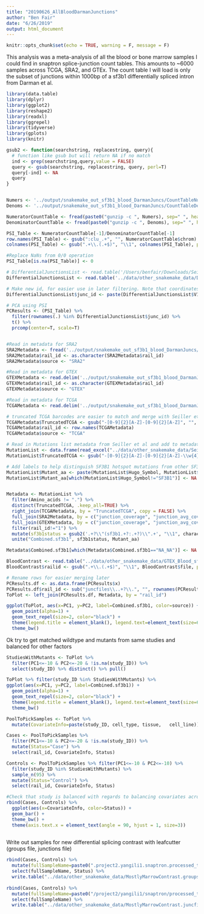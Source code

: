 ```yaml
---
title: "20190626_AllBloodDarmanJunctions"
author: "Ben Fair"
date: "6/26/2019"
output: html_document
---
```

```r
knitr::opts_chunk$set(echo = TRUE, warning = F, message = F)
```

This analysis was a meta-analysis of all the blood or bone marrow samples I could find in snaptron splice-junction count tables. This amounts to ~6000 samples across TCGA, SRA2, and GTEx. The count table I will load is only the subset of junctions within 1000bp of a sf3b1 differentially spliced intron from Darman et al.

```r
library(data.table)
library(dplyr)
library(ggplot2)
library(reshape2)
library(readxl)
library(ggrepel)
library(tidyverse)
library(gplots)
library(knitr)
```

```r
gsub2 <- function(searchstring, replacestring, query){
  # function like gsub but will return NA if no match
  ind <- grep(searchstring,query,value = FALSE)
  query <- gsub(searchstring, replacestring, query, perl=T)
  query[-ind] <- NA
  query
}


Numers <- '../output/snakemake_out_sf3b1_blood_DarmanJuncs/CountTableNumerators.gz'
Denoms <- '../output/snakemake_out_sf3b1_blood_DarmanJuncs/CountTableDenominators.gz'

NumeratorCountTable <- fread(paste0("gunzip -c ", Numers), sep=" ", header=TRUE, data.table=FALSE)
DenominatorCountTable <- fread(paste0("gunzip -c ", Denoms), sep=" ", header=TRUE, data.table=FALSE)

PSI_Table <- NumeratorCountTable[-1]/DenominatorCountTable[-1]
row.names(PSI_Table) <- gsub(":clu_.+", "", NumeratorCountTable$chrom)
colnames(PSI_Table) <- gsub(".+\\.(.+$)", "\\1", colnames(PSI_Table), perl=T)

#Replace NaNs from 0/0 operation
PSI_Table[is.na(PSI_Table)] <- 0

# DifferentialJunctionsList <- read.table('/Users/benfair/Downloads/Seiler_S3B1InBRCA_DifferentialJunctions.txt', header=F)
DifferentialJunctionsList <- read.table('../data/other_snakemake_data/DarmanDiffJunctions.LiftedToHg38.bed', header=F)

# Make new id, for easier use in later filtering. Note that coordinates may need to add 1
DifferentialJunctionsList$junc_id <- paste(DifferentialJunctionsList$V1, DifferentialJunctionsList$V2 + 1, DifferentialJunctionsList$V3 + 1, sep=":")

# PCA using PSI
PCResults <- (PSI_Table) %>%
  filter(rownames(.) %in% DifferentialJunctionsList$junc_id) %>%
  t() %>%
  prcomp(center=T, scale=T) 


#Read in metadata for SRA2
SRA2Metadata <- fread('../output/snakemake_out_sf3b1_blood_DarmanJuncs/SnaptronMetadata.SRA2.txt.gz', header=TRUE, sep='\t', na.strings = "NA", stringsAsFactors = F)
SRA2Metadata$rail_id <- as.character(SRA2Metadata$rail_id)
SRA2Metadata$source <- "SRA2"

#Read in metadata for GTEX
GTEXMetadata <- read.delim('../output/snakemake_out_sf3b1_blood_DarmanJuncs/SnaptronMetadata.GTEX.txt.gz', header=TRUE, sep='\t', na.strings = "NA", stringsAsFactors = F)
GTEXMetadata$rail_id <- as.character(GTEXMetadata$rail_id)
GTEXMetadata$source <- "GTEX"

#Read in metadata for TCGA
TCGAMetadata <- read.delim('../output/snakemake_out_sf3b1_blood_DarmanJuncs/SnaptronMetadata.TCGA.txt.gz', row.names=1, na.strings = "NA", stringsAsFactors = T, header=T)

# truncated TCGA barcodes are easier to match and merge with Seiller et al metadata
TCGAMetadata$TruncatedTCGA <- gsub("-[0-9]{2}[A-Z]-[0-9]{2}[A-Z]", "", TCGAMetadata$gdc_cases.samples.portions.analytes.submitter_id)
TCGAMetadata$rail_id <- row.names(TCGAMetadata)
TCGAMetadata$source <- "TCGA"

# Read in Mutations list metadata from Seiller et al and add to metadata
MutationList <- data.frame(read_excel("../data/other_snakemake_data/SeillerEtAl_MutationList.xlsx"))
MutationList$TruncatedTCGA <- gsub("-[0-9]{2}[A-Z]-[0-9]{2}[A-Z]-\\w{4}-\\w{2}$", "", MutationList$Tumor_Sample_Barcode)

# Add labels to help distinguish SF3B1 hotspot mutations from other SF3B1 mutations in plot
MutationList$Mutant_aa <- paste(MutationList$Hugo_Symbol, MutationList$Protein_position, MutationList$Amino_acids, sep=":")
MutationList$Mutant_aa[which(MutationList$Hugo_Symbol!="SF3B1")] <- NA


Metadata <- MutationList %>%
  filter(Amino_acids != ".") %>%
  distinct(TruncatedTCGA, .keep_all=TRUE) %>%
  right_join(TCGAMetadata, by = "TruncatedTCGA", copy = FALSE) %>% 
  full_join(SRA2Metadata, by = c("junction_coverage", "junction_avg_coverage", "rail_id", "source")) %>%
  full_join(GTEXMetadata, by = c("junction_coverage", "junction_avg_coverage", "rail_id", "source")) %>%
  filter(rail_id!="1") %>% 
  mutate(sf3b1status = gsub2('.+?\\"(sf3b1.+?:.+?)\\".+', "\\1", characteristics.y)) %>%
  unite("Combined.sf3b1", sf3b1status, Mutant_aa)

Metadata$Combined.sf3b1[which(Metadata$Combined.sf3b1=="NA_NA")] <- NA

BloodContrast <- read.table("../data/other_snakemake_data/GTEX_Blood_sf3b1.groups", col.names = c("file", "groups"))
BloodContrast$railid <- gsub(".+\\.(.+$)", "\\1", BloodContrast$file, perl=T)

# Rename rows for easier merging later
PCResults.df <- as.data.frame(PCResults$x)
PCResults.df$rail_id <- sub("juncfiles\\..+?\\.", "", rownames(PCResults.df))
ToPlot <- left_join(PCResults.df, Metadata, by = "rail_id")

ggplot(ToPlot, aes(x=PC1, y=PC2, label=Combined.sf3b1, color=source)) + 
  geom_point(alpha=1) + 
  geom_text_repel(size=2, color="black") +
  theme(legend.title = element_blank(), legend.text=element_text(size=6)) +
  theme_bw()

```



Ok try to get matched wildtype and mutants from same studies and balanced for other factors

```r
StudiesWithMutants <- ToPlot %>%
  filter(PC1<=-10 & PC2<=-20 & !is.na(study_ID)) %>%
  select(study_ID) %>% distinct() %>% pull()

ToPlot %>% filter(study_ID %in% StudiesWithMutants) %>%
ggplot(aes(x=PC1, y=PC2, label=Combined.sf3b1)) + 
  geom_point(alpha=1) + 
  geom_text_repel(size=2, color="black") +
  theme(legend.title = element_blank(), legend.text=element_text(size=6)) +
  theme_bw()

PoolToPickSamples <- ToPlot %>%
  mutate(CovariateInfo=paste(study_ID, cell_type, tissue,	cell_line))

Cases <- PoolToPickSamples %>%
  filter(PC1<=-10 & PC2<=-20 & !is.na(study_ID)) %>% 
  mutate(Status="Case") %>%
  select(rail_id, CovariateInfo, Status)

Controls <- PoolToPickSamples %>% filter(PC1<=-10 & PC2<=-10) %>%
  filter(study_ID %in% StudiesWithMutants) %>%
  sample_n(95) %>%
  mutate(Status="Control") %>%
  select(rail_id, CovariateInfo, Status)

#Check that study is balanced with regards to balancing covariates across cases and controls
rbind(Cases, Controls) %>%
  ggplot(aes(x=CovariateInfo, color=Status)) +
  geom_bar() +
  theme_bw() +
  theme(axis.text.x = element_text(angle = 90, hjust = 1, size=3))
  
```

Write out samples for new differential splicing contrast with leafcutter (groups file, junctions file)

```r
rbind(Cases, Controls) %>%
  mutate(fullSampleName=paste0(".project2.yangili1.snaptron.processed_to_bedfiles.SRA2.", rail_id)) %>%
  select(fullSampleName, Status) %>%
  write.table("../data/other_snakemake_data/MostlyMarrowContrast.groups", sep='\t', quote=F, col.names = F, row.names = F)
  
rbind(Cases, Controls) %>%
  mutate(fullSampleName=paste0("/project2/yangili1/snaptron/processed_to_bedfiles/SRA2/", rail_id, ".junc")) %>%
  select(fullSampleName) %>%
  write.table("../data/other_snakemake_data/MostlyMarrowContrast.juncfiles", sep='\t', quote=F, col.names = F, row.names = F)
```


